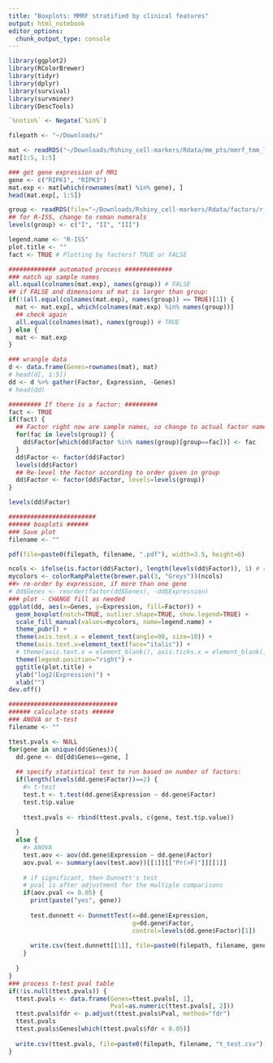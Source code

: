 ```yaml
---
title: "Boxplots: MMRF stratified by clinical features"
output: html_notebook
editor_options: 
  chunk_output_type: console
---
```


```r
library(ggplot2)
library(RColorBrewer)
library(tidyr)
library(dplyr)
library(survival)
library(survminer)
library(DescTools)

`%notin%` <- Negate(`%in%`)

filepath <- "~/Downloads/"
```

```r
mat <- readRDS("~/Downloads/Rshiny_cell-markers/Rdata/mm_pts/mmrf_tmm_log2.rds")
mat[1:5, 1:5]

### get gene expression of MR1
gene <- c("RIPK1", "RIPK3")
mat.exp <- mat[which(rownames(mat) %in% gene), ]
head(mat.exp[, 1:5])

group <- readRDS(file="~/Downloads/Rshiny_cell-markers/Rdata/factors/r_iss_factors.rds")
## for R-ISS, change to roman numerals
levels(group) <- c("I", "II", "III")

legend.name <- "R-ISS"
plot.title <- ""
fact <- TRUE # Plotting by factors? TRUE or FALSE

############# automated process #############
### match up sample names
all.equal(colnames(mat.exp), names(group)) # FALSE
## if FALSE and dimensions of mat is larger than group:
if(!(all.equal(colnames(mat.exp), names(group)) == TRUE)[1]) {
  mat <- mat.exp[, which(colnames(mat.exp) %in% names(group))]
  ## check again
  all.equal(colnames(mat), names(group)) # TRUE
} else {
  mat <- mat.exp
}

### wrangle data
d <- data.frame(Genes=rownames(mat), mat)
# head(d[, 1:5])
dd <- d %>% gather(Factor, Expression, -Genes)
# head(dd)

######### If there is a factor: #########
fact <- TRUE
if(fact) {
  ## Factor right now are sample names, so change to actual factor names
  for(fac in levels(group)) {
    dd$Factor[which(dd$Factor %in% names(group)[group==fac])] <- fac
  }
  dd$Factor <- factor(dd$Factor)
  levels(dd$Factor)
  ## Re-level the factor according to order given in group
  dd$Factor <- factor(dd$Factor, levels=levels(group))
}

levels(dd$Factor)

########################
###### boxplots ######
### Save plot
filename <- ""

pdf(file=paste0(filepath, filename, ".pdf"), width=3.5, height=6)

ncols <- ifelse(is.factor(dd$Factor), length(levels(dd$Factor)), 1) # returns num factors or 1
mycolors <- colorRampPalette(brewer.pal(3, "Greys"))(ncols)
##> re-order by expression, if more than one gene
# dd$Genes <- reorder(factor(dd$Genes), -dd$Expression)
### plot - CHANGE fill as needed
ggplot(dd, aes(x=Genes, y=Expression, fill=Factor)) +
  geom_boxplot(notch=TRUE, outlier.shape=TRUE, show.legend=TRUE) +
  scale_fill_manual(values=mycolors, name=legend.name) +
  theme_pubr() +
  theme(axis.text.x = element_text(angle=90, size=10)) +
  theme(axis.text.x=element_text(face="italic")) +
  # theme(axis.text.x = element_blank(), axis.ticks.x = element_blank()) +
  theme(legend.position="right") +
  ggtitle(plot.title) +
  ylab("log2(Expression)") +
  xlab("")
dev.off()
```

```r
##############################
###### calculate stats ######
### ANOVA or t-test
filename <- ""

ttest.pvals <- NULL
for(gene in unique(dd$Genes)){
  dd.gene <- dd[dd$Genes==gene, ]
  
  ## specify statistical test to run based on number of factors:
  if(length(levels(dd.gene$Factor))==2) {
    #> t-test
    test.t <- t.test(dd.gene$Expression ~ dd.gene$Factor)
    test.t$p.value
    
    ttest.pvals <- rbind(ttest.pvals, c(gene, test.t$p.value))
    
  } 
  else {
    #> ANOVA
    test.aov <- aov(dd.gene$Expression ~ dd.gene$Factor)
    aov.pval <- summary(aov(test.aov))[[1]][["Pr(>F)"]][[1]]
    
    # if significant, then Dunnett's test
    # pval is after adjustment for the multiple comparisons
    if(aov.pval <= 0.05) {
      print(paste("yes", gene))
      
      test.dunnett <- DunnettTest(x=dd.gene$Expression, 
                                  g=dd.gene$Factor, 
                                  control=levels(dd.gene$Factor)[1])
      
      write.csv(test.dunnett[[1]], file=paste0(filepath, filename, gene, "_dunnett.csv"))
    }
    
  }
}
### process t-test pval table
if(!is.null(ttest.pvals)) {
  ttest.pvals <- data.frame(Genes=ttest.pvals[, 1],
                            Pval=as.numeric(ttest.pvals[, 2]))
  ttest.pvals$fdr <- p.adjust(ttest.pvals$Pval, method="fdr")
  ttest.pvals
  ttest.pvals$Genes[which(ttest.pvals$fdr < 0.05)]
  
  write.csv(ttest.pvals, file=paste0(filepath, filename, "t_test.csv"), row.names=FALSE)
}
```